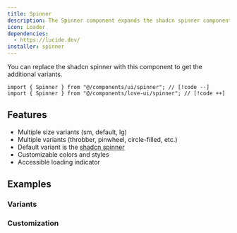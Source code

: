 ```yaml
---
title: Spinner
description: The Spinner component expands the shadcn spinner component with additional variants.
icon: Loader
dependencies:
  - https://lucide.dev/
installer: spinner
---
```


You can replace the shadcn spinner with this component to get the additional variants.

```tsx
import { Spinner } from "@/components/ui/spinner"; // [!code --]
import { Spinner } from "@/components/love-ui/spinner"; // [!code ++]
```

## Features

- Multiple size variants (sm, default, lg)
- Multiple variants (throbber, pinwheel, circle-filled, etc.)
- Default variant is the [shadcn spinner](https://ui.shadcn.com/docs/components/spinner)
- Customizable colors and styles
- Accessible loading indicator

## Examples

### Variants

<Preview path="spinner-variants" />

### Customization

<Preview path="spinner-customization" />
